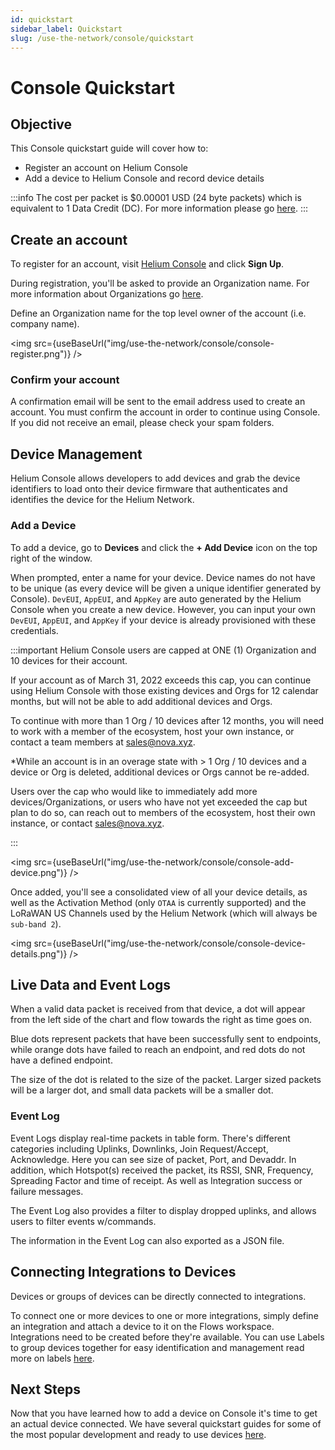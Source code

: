 ```yaml
---
id: quickstart
sidebar_label: Quickstart
slug: /use-the-network/console/quickstart
---
```


# Console Quickstart


## Objective

This Console quickstart guide will cover how to:

- Register an account on Helium Console
- Add a device to Helium Console and record device details

:::info The cost per packet is $0.00001 USD \(24 byte packets\) which is
equivalent to 1 Data Credit \(DC\). For more information please go
[here](https://docs.helium.com/use-the-network/console/data-credits/). :::

## Create an account

To register for an account, visit [Helium Console](https://console.helium.com)
and click **Sign Up**.

During registration, you'll be asked to provide an Organization name. For more
information about Organizations go
[here](/use-the-network/console/users#organizations).

Define an Organization name for the top level owner of the account \(i.e.
company name\).

<img src={useBaseUrl("img/use-the-network/console/console-register.png")} />

### Confirm your account

A confirmation email will be sent to the email address used to create an
account. You must confirm the account in order to continue using Console. If you
did not receive an email, please check your spam folders.

## Device Management

Helium Console allows developers to add devices and grab the device identifiers
to load onto their device firmware that authenticates and identifies the device
for the Helium Network.

### Add a Device

To add a device, go to **Devices** and click the **+ Add Device** icon on the
top right of the window.

When prompted, enter a name for your device. Device names do not have to be
unique \(as every device will be given a unique identifier generated by
Console\). `DevEUI`, `AppEUI`, and `AppKey` are auto generated by the Helium
Console when you create a new device. However, you can input your own `DevEUI`,
`AppEUI`, and `AppKey` if your device is already provisioned with these
credentials.

:::important Helium Console users are capped at ONE (1) Organization and 10
devices for their account.

If your account as of March 31, 2022 exceeds this cap, you can continue using
Helium Console with those existing devices and Orgs for 12 calendar months, but
will not be able to add additional devices and Orgs.

To continue with more than 1 Org / 10 devices after 12 months, you will need to
work with a member of the ecosystem, host your own instance, or contact a team
members at sales@nova.xyz.

\*While an account is in an overage state with > 1 Org / 10 devices and a device
or Org is deleted, additional devices or Orgs cannot be re-added.

Users over the cap who would like to immediately add more devices/Organizations,
or users who have not yet exceeded the cap but plan to do so, can reach out to
members of the ecosystem, host their own instance, or contact sales@nova.xyz.

:::

<img src={useBaseUrl("img/use-the-network/console/console-add-device.png")} />

Once added, you'll see a consolidated view of all your device details, as well
as the Activation Method \(only `OTAA` is currently supported\) and the LoRaWAN
US Channels used by the Helium Network \(which will always be `sub-band 2`\).

<img
  src={useBaseUrl("img/use-the-network/console/console-device-details.png")}
/>

## Live Data and Event Logs

When a valid data packet is received from that device, a dot will appear from
the left side of the chart and flow towards the right as time goes on.

Blue dots represent packets that have been successfully sent to endpoints, while
orange dots have failed to reach an endpoint, and red dots do not have a defined
endpoint.

The size of the dot is related to the size of the packet. Larger sized packets
will be a larger dot, and small data packets will be a smaller dot.

### Event Log

Event Logs display real-time packets in table form. There's different categories
including Uplinks, Downlinks, Join Request/Accept, Acknowledge. Here you can see
size of packet, Port, and Devaddr. In addition, which Hotspot(s) received the
packet, its RSSI, SNR, Frequency, Spreading Factor and time of receipt. As well
as Integration success or failure messages.

The Event Log also provides a filter to display dropped uplinks, and allows
users to filter events w/commands.

The information in the Event Log can also exported as a JSON file.

## Connecting Integrations to Devices

Devices or groups of devices can be directly connected to integrations.

To connect one or more devices to one or more integrations, simply define an
integration and attach a device to it on the Flows workspace. Integrations need
to be created before they're available. You can use Labels to group devices
together for easy identification and management read more on labels
[here](/use-the-network/console/labels).

## Next Steps

Now that you have learned how to add a device on Console it's time to get an
actual device connected. We have several quickstart guides for some of the most
popular development and ready to use devices [here](/use-the-network/devices).
